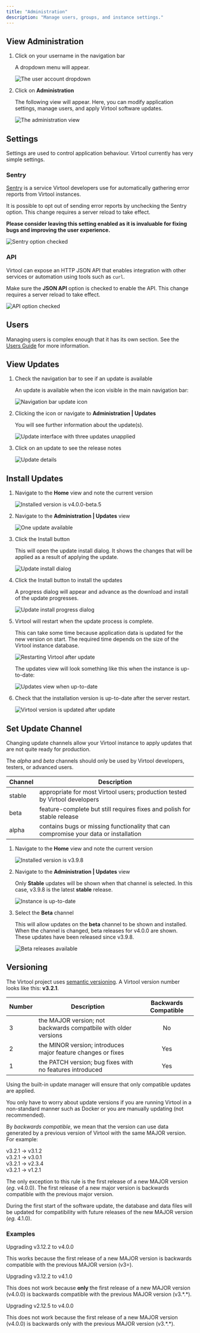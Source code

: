 ```yaml
---
title: "Administration"
description: "Manage users, groups, and instance settings."
---
```


## View Administration

1. Click on your username in the navigation bar

   A dropdown menu will appear.

   ![The user account dropdown](/images/administration/nav.png)

2. Click on **Administration**

   The following view will appear. Here, you can modify application settings, manage
   users, and apply Virtool software updates.

   ![The administration view](/images/administration/administration.png)

## Settings

Settings are used to control application behaviour. Virtool currently has very simple
settings.

### Sentry

[Sentry](https://sentry.io) is a service Virtool developers use for automatically
gathering error reports from Virtool instances.

It is possible to opt out of sending error reports by unchecking the Sentry option. This
change requires a server reload to take effect.

**Please consider leaving this setting enabled as it is invaluable for fixing bugs and
improving the user experience.**

![Sentry option checked](/images/administration/sentry.png)

### API

Virtool can expose an HTTP JSON API that enables integration with other services or
automation using tools such as `curl`.

Make sure the **JSON API** option is checked to enable the API. This change requires a
server reload to take effect.

![API option checked](/images/administration/api.png)

## Users

Managing users is complex enough that it has its own section. See the
[Users Guide](/docs/manual/ug_users) for more information.

## View Updates

1. Check the navigation bar to see if an update is available

   An update is available when the <Icon name="arrow-alt-circle-up" /> icon visible in the
   main navigation bar:

   ![Navigation bar update icon](/images/administration/updates_icon.png)

2. Clicking the <Icon name="arrow-alt-circle-up" /> icon or navigate to
   **Administration | Updates**

   You will see further information about the update(s).

   ![Update interface with three updates unapplied](/images/administration/updates_list.png)

3. Click on an update to see the release notes

   ![Update details](/images/administration/updates_detail.png)

## Install Updates

1. Navigate to the **Home** view and note the current version

   ![Installed version is v4.0.0-beta.5](/images/administration/updates_version_old.png)

2. Navigate to the **Administration | Updates** view

   ![One update available](/images/administration/updates_one_available.png)

3. Click the <DummyButton icon="download">Install</DummyButton> button

   This will open the update install dialog. It shows the changes that will be applied as
   a result of applying the update.

   ![Update install dialog](/images/administration/updates_install_dialog.png)

4. Click the <DummyButton icon="download">Install</DummyButton> button to install the
   updates

   A progress dialog will appear and advance as the download and install of the update
   progresses.

   ![Update install progress dialog](/images/administration/updates_installing.png)

5. Virtool will restart when the update process is complete.

   This can take some time because application data is updated for the new version on
   start. The required time depends on the size of the Virtool instance database.

   ![Restarting Virtool after update](/images/administration/updates_restarting.png)

   The updates view will look something like this when the instance is up-to-date:

   ![Updates view when up-to-date](/images/administration/updates_up_to_date.png)

6. Check that the installation version is up-to-date after the server restart.

   ![Virtool version is updated after update](/images/administration/updates_version.png)

## Set Update Channel

Changing update channels allow your Virtool instance to apply updates that are not quite
ready for production.

The _alpha_ and _beta_ channels should only be used by Virtool developers, testers, or
advanced users.

| Channel | Description                                                                          |
| ------- | ------------------------------------------------------------------------------------ |
| stable  | appropriate for most Virtool users; production tested by Virtool developers          |
| beta    | feature-complete but still requires fixes and polish for stable release              |
| alpha   | contains bugs or missing functionality that can compromise your data or installation |

1. Navigate to the **Home** view and note the current version

   ![Installed version is v3.9.8](/images/administration/updates_version_398.png)

2. Navigate to the **Administration | Updates** view

   Only **Stable** updates will be shown when that channel is selected. In this case,
   v3.9.8 is the latest **stable** release.

   ![Instance is up-to-date](/images/administration/updates_stable.png)

3. Select the **Beta** channel

   This will allow updates on the **beta** channel to be shown and installed. When the
   channel is changed, beta releases for v4.0.0 are shown. These updates have been
   released since v3.9.8.

   ![Beta releases available](/images/administration/updates_beta.png)

## Versioning

The Virtool project uses [semantic versioning](https://semver.org/). A Virtool version
number looks like this: **v3.2.1**.

| Number | Description                                                     | Backwards Compatible |
| ------ | --------------------------------------------------------------- | :------------------: |
| 3      | the MAJOR version; not backwards compatbile with older versions |          No          |
| 2      | the MINOR version; introduces major feature changes or fixes    |         Yes          |
| 1      | the PATCH version; bug fixes with no features introduced        |         Yes          |

<Note>

Using the built-in update manager will ensure that only compatible updates are applied.

You only have to worry about update versions if you are running Virtool in a non-standard
manner such as Docker or you are manually updating (not recommended).

</Note>

By _backwards compatible_, we mean that the version can use data generated by a previous
version of Virtool with the same MAJOR version. For example:

<div>
  <Icon name="check-circle" color="green" /> v3.2.1 → v3.1.2
</div>

<div>
  <Icon name="check-circle" color="green" /> v3.2.1 → v3.0.1
</div>

<div>
  <Icon name="times-circle" color="red" /> v3.2.1 → v2.3.4
</div>

<div>
  <Icon name="times-circle" color="red" /> v3.2.1 → v1.2.1
</div>

The only exception to this rule is the first release of a new MAJOR version
(_eg_. v4.0.0). The first release of a new major version is backwards compatible with the
previous major version.

During the first start of the software update, the database and data files will be updated
for compatibility with future releases of the new MAJOR version (_eg._ 4.1.0).

### Examples

<Icon name="check-circle" color="green" /> Upgrading v3.12.2 to v4.0.0

This works because the first release of a new MAJOR version is backwards compatible with
the previous MAJOR version (v3=).

<Icon name="times-circle" color="red" /> Upgrading v3.12.2 to v4.1.0

This does not work because **only** the first release of a new MAJOR version (v4.0.0) is
backwards compatible with the previous MAJOR version (v3.\*.\*).

<Icon name="times-circle" color="red" /> Upgrading v2.12.5 to v4.0.0

This does not work because the first release of a new MAJOR version (v4.0.0) is backwards
only with the previous MAJOR version (v3.\*.\*).
